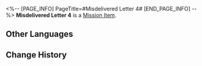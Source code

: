 <%-- [PAGE_INFO]
PageTitle=#Misdelivered Letter 4#
[END_PAGE_INFO] --%>
{{Item Infobox
|id          = 140081
|image       = Item Misdelivered Letter 4.png
|type        = Mission Item
|invCategory = Missions
|rarity      = 3
|effect      = 
|description = An envelope found in Belobog.<br />The envelope reads: The trash I wrote should never see the light of day. That's fine, it can rot forever in the bottom of the dark mailbox.<br />Maybe someone in the Overworld can help you with this unsent letter.
}}
'''Misdelivered Letter 4''' is a [[Mission Item]].

==Other Languages==
{{Other Languages
|en   = Misdelivered Letter 4
|zhs  = 未妥投的信封•四
|zht  = 未投遞的信封•四
|ja   = 届かなかった手紙 4
|ko   = 전해지지 못한 편지•4
|es   = Carta sin entregar (IV)
|fr   = Lettre non livrée 4
|ru   = Недоставленное письмо IV
|th   = จดหมายที่ไม่ได้ส่ง 4
|vi   = Bức Thư Chưa Gửi - 4
|de   = Nicht zugestellter Brief 4
|id   = Surat yang Tidak Terkirim 4
|pt   = Carta Não Entregue 4
}}

==Change History==
{{Change History|2.0}}